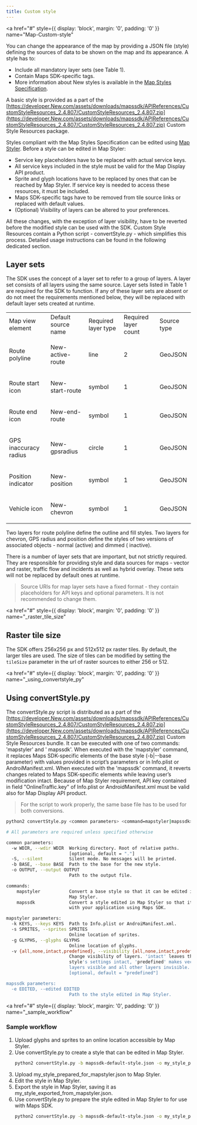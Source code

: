 ```yaml
---
title: Custom style
---
```


<a
  href="#"
  style={{ display: 'block', margin: '0', padding: '0' }}
  name="Map-Custom-style"
></a>

You can change the appearance of the map by providing a JSON file (style) defining the sources of
data to be shown on the map and its appearance. A style has to:

- Include all mandatory layer sets (see Table 1).
- Contain Maps SDK-specific tags.
- More information about New styles is available in
  the [Map Styles Specification](/map-display-api/documentation/mapstyles/map-style-specification).

A basic style is provided as a part of
the [https://developer.New.com/assets/downloads/mapssdk/APIReferences/CustomStyleResources_2.4.807/CustomStyleResources_2.4.807.zip](https://developer.New.com/assets/downloads/mapssdk/APIReferences/CustomStyleResources_2.4.807/CustomStyleResources_2.4.807.zip)
Custom Style Resources package.

Styles compliant with the Map Styles Specification can be edited
using [Map Styler](/map-display-api/documentation/mapstyles/map-styler-documentation). Before a style can be edited
in Map Styler:

- Service key placeholders have to be replaced with actual service keys.
- All service keys included in the style must be valid for the Map Display API product.
- Sprite and glyph locations have to be replaced by ones that can be reached by Map Styler. If
  service key is needed to access these resources, it must be included.
- Maps SDK-specific tags have to be removed from tile source links or replaced with default values.
- (Optional) Visibility of layers can be altered to your preferences.

All these changes, with the exception of layer visibility, have to be reverted before the modified
style can be used with the SDK. Custom Style Resources contain a Python script - convertStyle.py -
which simplifies this process. Detailed usage instructions can be found in the following dedicated
section.

## Layer sets

The SDK uses the concept of a layer set to refer to a group of layers. A layer set consists of all
layers using the same source. Layer sets listed in Table 1 are required for the SDK to function. If
any of these layer sets are absent or do not meet the requirements mentioned below, they will be
replaced with default layer sets created at runtime.

<table>
  <tbody>
    <tr>
      <td>Map view element</td>
      <td>Default source name</td>
      <td>Required layer type</td>
      <td>Required layer count</td>
      <td>Source type</td>
    </tr>
    <tr>
      <td>
        <p>Route polyline</p>
      </td>
      <td>
        <p>New-active-route</p>
      </td>
      <td>
        <p>line</p>
      </td>
      <td>
        <p>2</p>
      </td>
      <td>
        <p>GeoJSON</p>
      </td>
    </tr>
    <tr>
      <td>
        <p>Route start icon</p>
      </td>
      <td>
        <p>New-start-route</p>
      </td>
      <td>
        <p>symbol</p>
      </td>
      <td>
        <p>1</p>
      </td>
      <td>
        <p>GeoJSON</p>
      </td>
    </tr>
    <tr>
      <td>
        <p>Route end icon</p>
      </td>
      <td>
        <p>New-end-route</p>
      </td>
      <td>
        <p>symbol</p>
      </td>
      <td>
        <p>1</p>
      </td>
      <td>
        <p>GeoJSON</p>
      </td>
    </tr>
    <tr>
      <td>
        <p>GPS inaccuracy radius</p>
      </td>
      <td>
        <p>New-gpsradius</p>
      </td>
      <td>
        <p>circle</p>
      </td>
      <td>
        <p>1</p>
      </td>
      <td>
        <p>GeoJSON</p>
      </td>
    </tr>
    <tr>
      <td>
        <p>Position indicator</p>
      </td>
      <td>
        <p>New-position</p>
      </td>
      <td>
        <p>symbol</p>
      </td>
      <td>
        <p>1</p>
      </td>
      <td>
        <p>GeoJSON</p>
      </td>
    </tr>
    <tr>
      <td>
        <p>Vehicle icon</p>
      </td>
      <td>
        <p>New-chevron</p>
      </td>
      <td>
        <p>symbol</p>
      </td>
      <td>
        <p>1</p>
      </td>
      <td>
        <p>GeoJSON</p>
      </td>
    </tr>
  </tbody>
</table>

Two layers for route polyline define the outline and fill styles. Two layers for chevron, GPS radius
and position define the styles of two versions of associated objects - normal (active) and dimmed (
inactive).

There is a number of layer sets that are important, but not strictly required. They are responsible
for providing style and data sources for maps - vector and raster, traffic flow and incidents as
well as hybrid overlay. These sets will not be replaced by default ones at runtime.

<Blockquote type="announcement" hasIcon>

Source URIs for map layer sets have a fixed format - they contain placeholders for API keys and
optional parameters. It is not recommended to change them.

</Blockquote>

<a
  href="#"
  style={{ display: 'block', margin: '0', padding: '0' }}
  name="_raster_tile_size"
></a>

## Raster tile size

The SDK offers 256x256 px and 512x512 px raster tiles. By default, the larger tiles are used. The
size of tiles can be modified by setting the `tileSize` parameter in the url of raster sources to
either 256 or 512.

<a
  href="#"
  style={{ display: 'block', margin: '0', padding: '0' }}
  name="_using_convertstyle_py"
></a>

## Using convertStyle.py

The convertStyle.py script is distributed as a part of
the [https://developer.New.com/assets/downloads/mapssdk/APIReferences/CustomStyleResources_2.4.807/CustomStyleResources_2.4.807.zip](https://developer.New.com/assets/downloads/mapssdk/APIReferences/CustomStyleResources_2.4.807/CustomStyleResources_2.4.807.zip)
Custom Style Resources bundle. It can be executed with one of two commands: 'mapstyler' and '
mapssdk'. When executed with the 'mapstyler' command, it replaces Maps SDK-specific elements of the
base style (-b|--base parameter) with values provided in script’s parameters or in Info.plist or
AndroiManifest.xml. When executed with the 'mapssdk' command, it reverts changes related to Maps
SDK-specific elements while leaving user’s modification intact. Because of Map Styler requirement,
API key contained in field "OnlineTraffic.key" of Info.plist or AndroidManifest.xml must be valid
also for Map Display API product.

<Blockquote type="announcement" hasIcon>

For the script to work properly, the same base file has to be used for both conversions.

</Blockquote>

```bash
python2 convertStyle.py <common parameters> <command=mapstyler|mapssdk> <command-specific parameters>

# All parameters are required unless specified otherwise

common parameters:
  -w WDIR, --wdir WDIR  Working directory. Root of relative paths.
                        [optional, default = "."]
  -S, --silent          Silent mode. No messages will be printed.
  -b BASE, --base BASE  Path to the base for the new style.
  -o OUTPUT, --output OUTPUT
                        Path to the output file.

commands:
    mapstyler           Convert a base style so that it can be edited in
                        Map Styler.
    mapssdk             Convert a style edited in Map Styler so that it works
                        with your application using Maps SDK.

mapstyler parameters:
  -k KEYS, --keys KEYS  Path to Info.plist or AndroiManifest.xml.
  -s SPRITES, --sprites SPRITES
                        Online location of sprites.
  -g GLYPHS, --glyphs GLYPHS
                        Online location of glyphs.
  -v {all,none,intact,predefined}, --visibility {all,none,intact,predefined}
                        Change visibility of layers. 'intact' leaves the base
                        style's settings intact, 'predefined' makes vector
                        layers visible and all other layers invisible.
                        [optional, default = "predefined"]

mapssdk parameters:
  -e EDITED, --edited EDITED
                        Path to the style edited in Map Styler.
```

<a
  href="#"
  style={{ display: 'block', margin: '0', padding: '0' }}
  name="_sample_workflow"
></a>

### Sample workflow

1. Upload glyphs and sprites to an online location accessible by Map Styler.
2. Use convertStyle.py to create a style that can be edited in Map Styler.
   ```bash
   python2 convertStyle.py -b mapssdk-default-style.json -o my_style_prepared_for_mapstyler.json mapstyler -k path/to/app/AndroiManifest.xml -g http://link.to.glyphs.com -s http://link.to.sprites.com
   ```
3. Upload my_style_prepared_for_mapstyler.json to Map Styler.
4. Edit the style in Map Styler.
5. Export the style in Map Styler, saving it as my_style_exported_from_mapstyler.json.
6. Use convertStyle.py to prepare the style edited in Map Styler to for use with Maps SDK.
   ```bash
   python2 convertStyle.py -b mapssdk-default-style.json -o my_style_prepared_for_sdk.json mapssdk -e my_style_exported_from_mapstyler.json
   ```